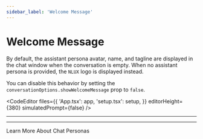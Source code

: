 ```yaml
---
sidebar_label: 'Welcome Message'
---
```




# Welcome Message

By default, the assistant persona avatar, name, and tagline are displayed in the chat window when the conversation
is empty. When no assistant persona is provided, the `NLUX` logo is displayed instead.

You can disable this behavior by setting the `conversationOptions.showWelcomeMessage` prop to `false`.

<CodeEditor
    files={{
        'App.tsx': app,
        'setup.tsx': setup,
    }}
    editorHeight={380}
    simulatedPrompt={false}
/>

---

---

<Link className="button button--secondary" to="/learn/chat-personas">Learn More About Chat Personas</Link>
